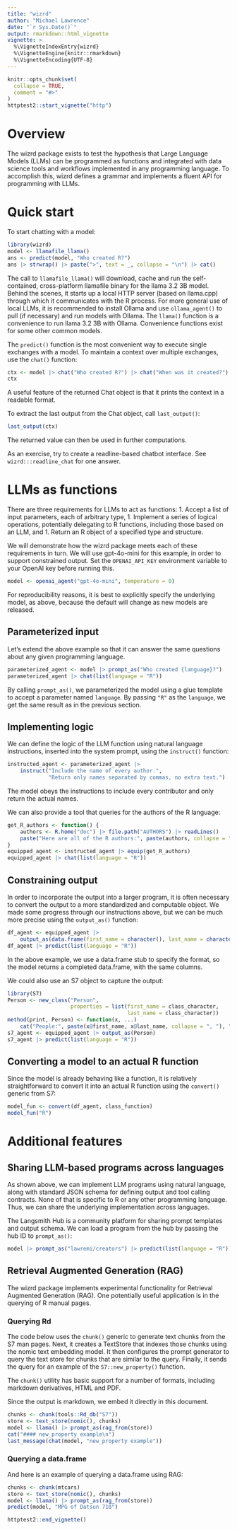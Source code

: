 ```yaml
---
title: "wizrd"
author: "Michael Lawrence"
date: "`r Sys.Date()`"
output: rmarkdown::html_vignette
vignette: >
  %\VignetteIndexEntry{wizrd}
  %\VignetteEngine{knitr::rmarkdown}
  %\VignetteEncoding{UTF-8}
---
```


```r
knitr::opts_chunk$set(
  collapse = TRUE,
  comment = "#>"
)
httptest2::start_vignette("http")
```

# Overview

The wizrd package exists to test the hypothesis that Large Language
Models (LLMs) can be programmed as functions and integrated with data
science tools and workflows implemented in any programming
language. To accomplish this, wizrd defines a grammar and implements a
fluent API for programming with LLMs.

# Quick start

To start chatting with a model:
```r
library(wizrd)
model <- llamafile_llama()
ans <- predict(model, "Who created R?")
ans |> strwrap() |> paste(">", text = _, collapse = "\n") |> cat()
```

The call to `llamafile_llama()` will download, cache and run the
self-contained, cross-platform llamafile binary for the llama 3.2 3B
model. Behind the scenes, it starts up a local HTTP server (based on
llama.cpp) through which it communicates with the R process. For more
general use of local LLMs, it is recommended to install Ollama and use
`ollama_agent()` to pull (if necessary) and run models with
Ollama. The `llama()` function is a convenience to run llama 3.2 3B
with Ollama. Convenience functions exist for some other common models.

The `predict()` function is the most convenient way to execute single
exchanges with a model. To maintain a context over multiple exchanges,
use the `chat()` function:
```r
ctx <- model |> chat("Who created R?") |> chat("When was it created?")
ctx
```
A useful feature of the returned Chat object is that it prints the
context in a readable format.

To extract the last output from the Chat object, call `last_output()`:
```r
last_output(ctx)
```
The returned value can then be used in further computations.

As an exercise, try to create a readline-based chatbot interface. 
See `wizrd:::readline_chat` for one answer.

# LLMs as functions

There are three requirements for LLMs to act as functions:
1. Accept a list of input parameters, each of arbitrary type,
1. Implement a series of logical operations, potentially delegating to
   R functions, including those based on an LLM, and
1. Return an R object of a specified type and structure.

We will demonstrate how the wizrd package meets each of these
requirements in turn. We will use gpt-4o-mini for this example, in
order to support constrained output. Set the `OPENAI_API_KEY`
environment variable to your OpenAI key before running this.
```r
model <- openai_agent("gpt-4o-mini", temperature = 0)
```
For reproducibility reasons, it is best to explicitly specify the
underlying model, as above, because the default will change as new
models are released.

## Parameterized input

Let's extend the above example so that it can answer the same
questions about any given programming language.

```r
parameterized_agent <- model |> prompt_as("Who created {language}?")
parameterized_agent |> chat(list(language = "R"))
```

By calling `prompt_as()`, we parameterized the model using a glue
template to accept a parameter named `language`. By passing `"R"` as
the `language`, we get the same result as in the previous section.

## Implementing logic

We can define the logic of the LLM function using natural language
instructions, inserted into the system prompt, using the `instruct()`
function:
```r
instructed_agent <- parameterized_agent |>
    instruct("Include the name of every author.",
             "Return only names separated by commas, no extra text.")
```
The model obeys the instructions to include every contributor and only
return the actual names.

We can also provide a tool that queries for the authors of the R
language:
```r
get_R_authors <- function() {
    authors <- R.home("doc") |> file.path("AUTHORS") |> readLines()
    paste("Here are all of the R authors:", paste(authors, collapse = "\n"))
}
equipped_agent <- instructed_agent |> equip(get_R_authors)
equipped_agent |> chat(list(language = "R"))
```

## Constraining output

In order to incorporate the output into a larger program, it is often
necessary to convert the output to a more standardized and computable
object. We made some progress through our instructions above, but we
can be much more precise using the `output_as()` function:

```r
df_agent <- equipped_agent |>
    output_as(data.frame(first_name = character(), last_name = character()))
df_agent |> predict(list(language = "R"))
```

In the above example, we use a data.frame stub to specify the format,
so the model returns a completed data.frame, with the same columns. 

We could also use an S7 object to capture the output:
```r
library(S7)
Person <- new_class("Person",
                    properties = list(first_name = class_character,
                                      last_name = class_character))
method(print, Person) <- function(x, ...)
    cat("People:", paste(x@first_name, x@last_name, collapse = ", "), "\n")
s7_agent <- equipped_agent |> output_as(Person)
s7_agent |> predict(list(language = "R"))
```

## Converting a model to an actual R function

Since the model is already behaving like a function, it is relatively
straightforward to convert it into an actual R function using the
`convert()` generic from S7:
```r
model_fun <- convert(df_agent, class_function)
model_fun("R")
```

# Additional features

## Sharing LLM-based programs across languages

As shown above, we can implement LLM programs using natural language,
along with standard JSON schema for defining output and tool calling
contracts. None of that is specific to R or any other programming
language. Thus, we can share the underlying implementation across
languages.

The Langsmith Hub is a community platform for sharing prompt templates
and output schema. We can load a program from the hub by passing the
hub ID to `prompt_as()`:
```r
model |> prompt_as("lawremi/creators") |> predict(list(language = "R"))
```

## Retrieval Augmented Generation (RAG)

The wizrd package implements experimental functionality
for Retrieval Augmented Generation (RAG). One potentially useful
application is in the querying of R manual pages. 

### Querying Rd

The code below uses the `chunk()` generic to generate text chunks from
the S7 man pages. Next, it creates a TextStore that indexes those
chunks using the nomic text embedding model. It then configures the
prompt generator to query the text store for chunks that are similar
to the query. Finally, it sends the query for an example of the
`S7::new_property()` function. 

The `chunk()` utility has basic support for a number of formats,
including markdown derivatives, HTML and PDF.

Since the output is markdown, we embed it
directly in this document. 

```r
chunks <- chunk(tools::Rd_db("S7"))
store <- text_store(nomic(), chunks)
model <- llama() |> prompt_as(rag_from(store))
cat("#### new_property example\n")
last_message(chat(model, "new_property example"))
```

### Querying a data.frame

And here is an example of querying a data.frame using RAG:
```r
chunks <- chunk(mtcars)
store <- text_store(nomic(), chunks)
model <- llama() |> prompt_as(rag_from(store))
predict(model, "MPG of Datsun 710")
```

```r
httptest2::end_vignette()
```
